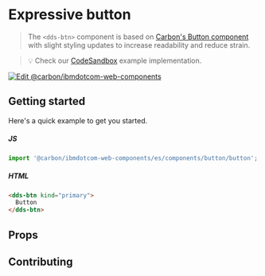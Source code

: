 
# Expressive button

> The `<dds-btn>` component is based on
> [Carbon's Button component](https://custom-elements.carbondesignsystem.com/?path=/story/components-button--default-story)
> with slight styling updates to increase readability and reduce strain.

<Preview withToolbar>
  <Story id="components-button--default" height="120px" />
</Preview>

> 💡 Check our
> [CodeSandbox](https://githubbox.com/carbon-design-system/ibm-dotcom-library/tree/master/packages/web-components/examples/codesandbox/components/button)
> example implementation.

[![Edit @carbon/ibmdotcom-web-components](https://codesandbox.io/static/img/play-codesandbox.svg)](https://githubbox.com/carbon-design-system/ibm-dotcom-library/tree/master/packages/web-components/examples/codesandbox/components/button)

## Getting started

Here's a quick example to get you started.

##### JS

```javascript
import '@carbon/ibmdotcom-web-components/es/components/button/button';
```

##### HTML

```html
<dds-btn kind="primary">
  Button
</dds-btn>
```

## Props

<Props of="dds-btn" />

## Contributing

<Description markdown={contributing} />
